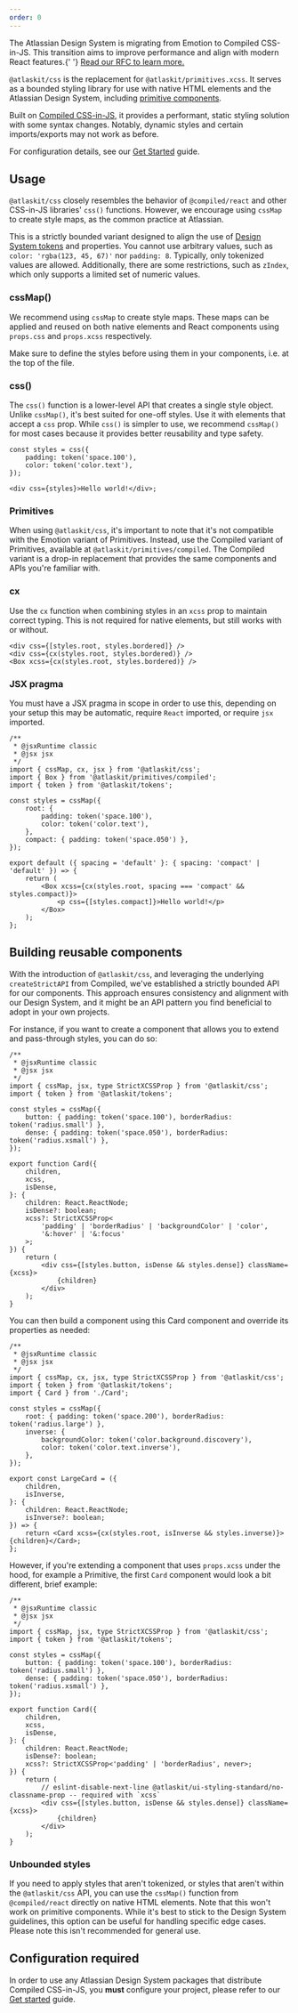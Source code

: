 ```yaml
---
order: 0
---
```



<SectionMessage title="Migration from Emotion to Compiled" appearance="discovery">
	<p>
		The Atlassian Design System is migrating from Emotion to Compiled CSS-in-JS. This transition
		aims to improve performance and align with modern React features.{' '}
		<a href="https://community.developer.atlassian.com/t/rfc-73-migrating-our-components-to-compiled-css-in-js/85953">
			Read our RFC to learn more.
		</a>
	</p>
</SectionMessage>

`@atlaskit/css` is the replacement for `@atlaskit/primitives.xcss`. It serves as a bounded styling
library for use with native HTML elements and the Atlassian Design System, including
[primitive components](/components/primitives/overview).

Built on [Compiled CSS-in-JS](https://compiledcssinjs.com/), it provides a performant, static
styling solution with some syntax changes. Notably, dynamic styles and certain imports/exports may
not work as before.

For configuration details, see our
[Get Started](/get-started/develop#set-up-your-bundling-environment) guide.

## Usage

`@atlaskit/css` closely resembles the behavior of `@compiled/react` and other CSS-in-JS libraries'
`css()` functions. However, we encourage using `cssMap` to create style maps, as the common practice
at Atlassian.

This is a strictly bounded variant designed to align the use of
[Design System tokens](<(/components/tokens/all-tokens)>) and properties. You cannot use arbitrary
values, such as `color: 'rgba(123, 45, 67)'` nor `padding: 8`. Typically, only tokenized values are
allowed. Additionally, there are some restrictions, such as `zIndex`, which only supports a limited
set of numeric values.

### cssMap()

We recommend using `cssMap` to create style maps. These maps can be applied and reused on both
native elements and React components using `props.css` and `props.xcss` respectively.

Make sure to define the styles before using them in your components, i.e. at the top of the file.

<Example Component={CssMapExample} packageName="@atlaskit/css" />

### css()

The `css()` function is a lower-level API that creates a single style object. Unlike `cssMap()`,
it's best suited for one-off styles. Use it with elements that accept a `css` prop. While `css()` is
simpler to use, we recommend `cssMap()` for most cases because it provides better reusability and
type safety.

```tsx
const styles = css({
	padding: token('space.100'),
	color: token('color.text'),
});

<div css={styles}>Hello world!</div>;
```

### Primitives

When using `@atlaskit/css`, it's important to note that it's not compatible with the Emotion variant
of Primitives. Instead, use the Compiled variant of Primitives, available at
`@atlaskit/primitives/compiled`. The Compiled variant is a drop-in replacement that provides the
same components and APIs you're familiar with.

### cx

Use the `cx` function when combining styles in an `xcss` prop to maintain correct typing. This is
not required for native elements, but still works with or without.

```tsx
<div css={[styles.root, styles.bordered]} />
<div css={cx(styles.root, styles.bordered)} />
<Box xcss={cx(styles.root, styles.bordered)} />
```

### JSX pragma

You must have a JSX pragma in scope in order to use this, depending on your setup this may be
automatic, require `React` imported, or require `jsx` imported.

```tsx
/**
 * @jsxRuntime classic
 * @jsx jsx
 */
import { cssMap, cx, jsx } from '@atlaskit/css';
import { Box } from '@atlaskit/primitives/compiled';
import { token } from '@atlaskit/tokens';

const styles = cssMap({
	root: {
		padding: token('space.100'),
		color: token('color.text'),
	},
	compact: { padding: token('space.050') },
});

export default ({ spacing = 'default' }: { spacing: 'compact' | 'default' }) => {
	return (
		<Box xcss={cx(styles.root, spacing === 'compact' && styles.compact)}>
			<p css={[styles.compact]}>Hello world!</p>
		</Box>
	);
};
```

## Building reusable components

With the introduction of `@atlaskit/css`, and leveraging the underlying `createStrictAPI` from
Compiled, we've established a strictly bounded API for our components. This approach ensures
consistency and alignment with our Design System, and it might be an API pattern you find beneficial
to adopt in your own projects.

For instance, if you want to create a component that allows you to extend and pass-through styles,
you can do so:

```tsx
/**
 * @jsxRuntime classic
 * @jsx jsx
 */
import { cssMap, jsx, type StrictXCSSProp } from '@atlaskit/css';
import { token } from '@atlaskit/tokens';

const styles = cssMap({
	button: { padding: token('space.100'), borderRadius: token('radius.small') },
	dense: { padding: token('space.050'), borderRadius: token('radius.xsmall') },
});

export function Card({
	children,
	xcss,
	isDense,
}: {
	children: React.ReactNode;
	isDense?: boolean;
	xcss?: StrictXCSSProp<
		'padding' | 'borderRadius' | 'backgroundColor' | 'color',
		'&:hover' | '&:focus'
	>;
}) {
	return (
		<div css={[styles.button, isDense && styles.dense]} className={xcss}>
			{children}
		</div>
	);
}
```

You can then build a component using this Card component and override its properties as needed:

```tsx
/**
 * @jsxRuntime classic
 * @jsx jsx
 */
import { cssMap, cx, jsx, type StrictXCSSProp } from '@atlaskit/css';
import { token } from '@atlaskit/tokens';
import { Card } from './Card';

const styles = cssMap({
	root: { padding: token('space.200'), borderRadius: token('radius.large') },
	inverse: {
		backgroundColor: token('color.background.discovery'),
		color: token('color.text.inverse'),
	},
});

export const LargeCard = ({
	children,
	isInverse,
}: {
	children: React.ReactNode;
	isInverse?: boolean;
}) => {
	return <Card xcss={cx(styles.root, isInverse && styles.inverse)}>{children}</Card>;
};
```

However, if you're extending a component that uses `props.xcss` under the hood, for example a
Primitive, the first `Card` component would look a bit different, brief example:

```tsx
/**
 * @jsxRuntime classic
 * @jsx jsx
 */
import { cssMap, jsx, type StrictXCSSProp } from '@atlaskit/css';
import { token } from '@atlaskit/tokens';

const styles = cssMap({
	button: { padding: token('space.100'), borderRadius: token('radius.small') },
	dense: { padding: token('space.050'), borderRadius: token('radius.xsmall') },
});

export function Card({
	children,
	xcss,
	isDense,
}: {
	children: React.ReactNode;
	isDense?: boolean;
	xcss?: StrictXCSSProp<'padding' | 'borderRadius', never>;
}) {
	return (
		// eslint-disable-next-line @atlaskit/ui-styling-standard/no-classname-prop -- required with `xcss`
		<div css={[styles.button, isDense && styles.dense]} className={xcss}>
			{children}
		</div>
	);
}
```

### Unbounded styles

If you need to apply styles that aren't tokenized, or styles that aren't within the `@atlaskit/css`
API, you can use the `cssMap()` function from `@compiled/react` directly on native HTML elements.
Note that this won't work on primitive components. While it's best to stick to the Design System
guidelines, this option can be useful for handling specific edge cases. Please note this isn't
recommended for general use.

<Example Component={UnboundedExample} packageName="@atlaskit/css" />

## Configuration required

In order to use any Atlassian Design System packages that distribute Compiled CSS-in-JS, you
**must** configure your project, please refer to our
[Get started](/get-started/develop#set-up-your-bundling-environment) guide.
